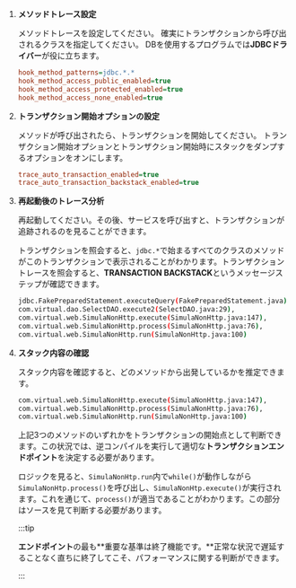 1.  **メソッドトレース設定**

    メソッドトレースを設定してください。 確実にトランザクションから呼び出されるクラスを指定してください。 DBを使用するプログラムでは**JDBCドライバー**が役に立ちます。 

    ```ini title='whatap.conf'
    hook_method_patterns=jdbc.*.*
    hook_method_access_public_enabled=true
    hook_method_access_protected_enabled=true
    hook_method_access_none_enabled=true
    ```

2.  **トランザクション開始オプションの設定**

    メソッドが呼び出されたら、トランザクションを開始してください。 トランザクション開始オプションとトランザクション開始時にスタックをダンプするオプションをオンにします。 

    ```ini title='whatap.conf'
    trace_auto_transaction_enabled=true
    trace_auto_transaction_backstack_enabled=true
    ```

3.  **再起動後のトレース分析**

    再起動してください。その後、サービスを呼び出すと、トランザクションが追跡されるのを見ることができます。 

    トランザクションを照会すると、`jdbc.*`で始まるすべてのクラスのメソッドがこのトランザクションで表示されることがわかります。トランザクショントレースを照会すると、**TRANSACTION BACKSTACK**というメッセージステップが確認できます。

    ```bash title='TRANSACTION BACKSTACK'
    jdbc.FakePreparedStatement.executeQuery(FakePreparedStatement.java),
    com.virtual.dao.SelectDAO.execute2(SelectDAO.java:29),
    com.virtual.web.SimulaNonHttp.execute(SimulaNonHttp.java:147),
    com.virtual.web.SimulaNonHttp.process(SimulaNonHttp.java:76),
    com.virtual.web.SimulaNonHttp.run(SimulaNonHttp.java:100)
    ```

4.  **スタック内容の確認**

    スタック内容を確認すると、どのメソッドから出発しているかを推定できます。

    ```bash title='Example'
    com.virtual.web.SimulaNonHttp.execute(SimulaNonHttp.java:147),
    com.virtual.web.SimulaNonHttp.process(SimulaNonHttp.java:76),
    com.virtual.web.SimulaNonHttp.run(SimulaNonHttp.java:100)
    ```

    上記3つのメソッドのいずれかをトランザクションの開始点として判断できます。この状況では、逆コンパイルを実行して適切な**トランザクションエンドポイント**を決定する必要があります。

    ロジックを見ると、`SimulaNonHtp.run`内で`while()`が動作しながら`SimulaNonHtp.process()`を呼び出し、`SimulaNonHtp.execute()`が実行されます。これを通じて、`process()`が適当であることがわかります。この部分はソースを見て判断する必要があります。

    :::tip

    **エンドポイント**の最も**重要な基準は終了機能です。**正常な状況で遅延することなく直ちに終了してこそ、パフォーマンスに関する判断ができます。

    :::
